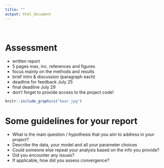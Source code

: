 ```yaml
---
title: ""
output: html_document
---
```


\

# Assessment

* written report 
* 5 pages max, inc. references and figures
* focus mainly on the methods and results 
* brief intro & discussion (paragraph each)
* deadline for feedback July 25
* final deadline July 29
* don't forget to provide access to the project code!


```r
knitr::include_graphics("bear.jpg")
```


# Some guidelines for your report

* What is the main question / hypothesis that you aim to address in your project? 
* Describe the data, your model and all your parameter choices
* Could someone else repeat your analysis based on the info you provide?
* Did you encounter any issues?
* If applicable, how did you assess convergence?









